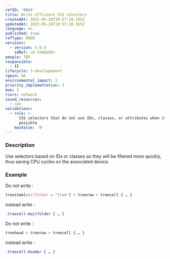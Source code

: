 ```yaml
---
refID: '0024'
title: Write efficient CSS selectors
createdAt: 2025-05-18T19:57:28.165Z
updatedAt: 2025-05-18T19:57:28.165Z
language: en
published: true
refType: RWEB
versions:
  - version: 5.0.0
    idRef: <A CHANGER>
people: TBD
responsible:
  - {}
lifecycle: 3-developement
rgesn: NA
environmental_impact: 2
priority_implementation: 3
moe: 3
tiers: network
saved_resources:
  - cpu
validations:
  - rule: >-
      CSS selectors that do not use IDs, classes, or attributes when it's
      possible
    maxValue: '0'
---
```


### Description

Use selectors based on IDs or classes as they will be filtered more quickly, thus saving CPU cycles on the associated device.

### Example

Do not write :

```css
treeitem[mailfolder = "true"] > treerow > treecell { … }
```

instead write :

```css
.treecell-mailfolder { … }
```

Do not write :

```css
treehead > treerow > treecell { … }
```

instead write :

```css
.treecell-header { … }
```
